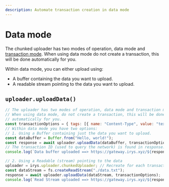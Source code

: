 ```yaml
---
description: Automate transaction creation in data mode
---
```


# Data mode

The chunked uploader has two modes of operation, data mode and [transaction mode](/irys-sdk/chunked-uploader/transaction-mode). When using data mode do not create a transaction, this will be done automatically for you.

Within data mode, you can either upload using:

- A buffer containing the data you want to upload.
- A readable stream pointing to the data you want to upload.

## `uploader.uploadData()`

```js
// The uploader has two modes of operation, data mode and transaction mode.
// When using data mode, do not create a transaction, this will be done
// automatically for you.
const transactionOptions = { tags: [{ name: "Content-Type", value: "text/plain" }] };
// Within data mode you have two options:
// 1. Using a Buffer containing just the data you want to upload.
const dataBuffer = Buffer.from("Hello, world!");
const response = await uploader.uploadData(dataBuffer, transactionOptions);
// The transaction ID (used to query the network) is found in response.data.id
console.log(`Data buffer uploaded ==> https://gateway.irys.xyz/${response.data.id}`);

// 2. Using a Readable (stream) pointing to the data
uploader = irys.uploader.chunkedUploader; // Recreate for each transaction
const dataStream = fs.createReadStream("./data.txt");
response = await uploader.uploadData(dataStream, transactionOptions);
console.log(`Read Stream uploaded ==> https://gateway.irys.xyz/${response.data.id}`);
```
